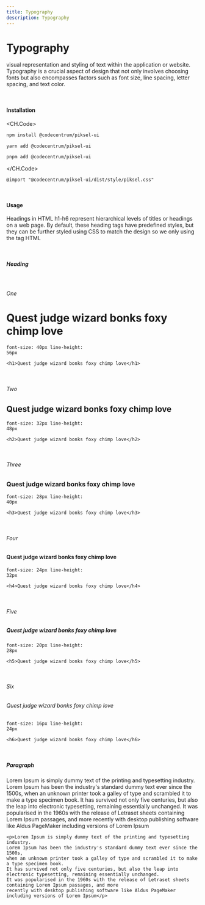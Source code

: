 ```yaml
---
title: Typography
description: Typography
---
```


# Typography

visual representation and styling of text within the application or website. Typography is a crucial aspect of design that not only involves choosing fonts but also encompasses factors such as font size, line spacing, letter spacing, and text color.

<br />

#### Installation

<CH.Code>
```bash npm
npm install @codecentrum/piksel-ui
```

```bash yarn
yarn add @codecentrum/piksel-ui
```

```bash pnpm
pnpm add @codecentrum/piksel-ui
```

</CH.Code>

```tsx style.css
@import "@codecentrum/piksel-ui/dist/style/piksel.css"
```

<br />

#### Usage
Headings in HTML h1-h6 represent hierarchical levels of titles or headings on a web page. By default, these heading tags have predefined styles, but they can be further styled using CSS to match the design so we only using the tag HTML

<br />

##### Heading

<br />

###### One

<h1>Quest judge wizard bonks foxy chimp love</h1>

<code className="text-xs">font-size: 40px line-height: 56px</code>

```tsx page.html
<h1>Quest judge wizard bonks foxy chimp love</h1>
```

<br />

###### Two

<h2>Quest judge wizard bonks foxy chimp love</h2>

<code className="text-xs">font-size: 32px line-height: 48px</code>

```tsx page.html
<h2>Quest judge wizard bonks foxy chimp love</h2>
```

<br />

###### Three

<h3>Quest judge wizard bonks foxy chimp love</h3>

<code className="text-xs">font-size: 28px line-height: 40px</code>

```tsx page.html
<h3>Quest judge wizard bonks foxy chimp love</h3>
```

<br />

###### Four

<h4>Quest judge wizard bonks foxy chimp love</h4>

<code className="text-xs">font-size: 24px line-height: 32px</code>

```tsx page.html
<h4>Quest judge wizard bonks foxy chimp love</h4>
```

<br />

###### Five

<h5>Quest judge wizard bonks foxy chimp love</h5>

<code className="text-xs">font-size: 20px line-height: 28px</code>

```tsx page.html
<h5>Quest judge wizard bonks foxy chimp love</h5>
```

<br />

###### Six

<h6>Quest judge wizard bonks foxy chimp love</h6>

<code className="text-xs">font-size: 16px line-height: 24px</code>

```tsx page.html
<h6>Quest judge wizard bonks foxy chimp love</h6>
```

<br />

##### Paragraph

<p>Lorem Ipsum is simply dummy text of the printing and typesetting industry. Lorem Ipsum has been the industry's standard dummy text ever since the 1500s, when an unknown printer took a galley of type and scrambled it to make a type specimen book. It has survived not only five centuries, but also the leap into electronic typesetting, remaining essentially unchanged. It was popularised in the 1960s with the release of Letraset sheets containing Lorem Ipsum passages, and more recently with desktop publishing software like Aldus PageMaker including versions of Lorem Ipsum</p>

```tsx page.html
<p>Lorem Ipsum is simply dummy text of the printing and typesetting industry. 
Lorem Ipsum has been the industry's standard dummy text ever since the 1500s, 
when an unknown printer took a galley of type and scrambled it to make a type specimen book. 
It has survived not only five centuries, but also the leap into electronic typesetting, remaining essentially unchanged. 
It was popularised in the 1960s with the release of Letraset sheets containing Lorem Ipsum passages, and more 
recently with desktop publishing software like Aldus PageMaker including versions of Lorem Ipsum</p>
```